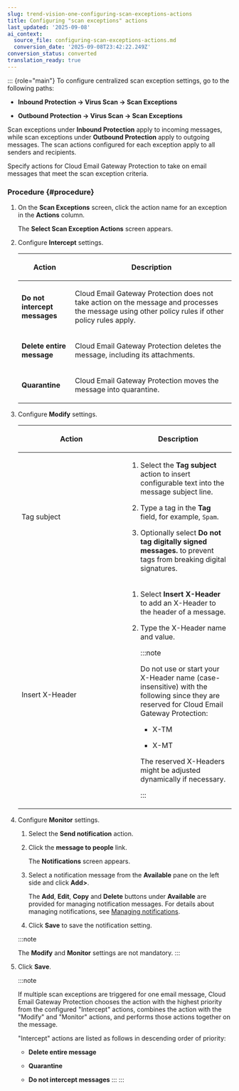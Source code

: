 ```yaml
---
slug: trend-vision-one-configuring-scan-exceptions-actions
title: Configuring "scan exceptions" actions
last_updated: '2025-09-08'
ai_context:
  source_file: configuring-scan-exceptions-actions.md
  conversion_date: '2025-09-08T23:42:22.249Z'
conversion_status: converted
translation_ready: true
---
```


::: {role="main"}
To configure centralized scan exception settings, go to the following paths:

- **Inbound Protection → Virus Scan → Scan Exceptions**

- **Outbound Protection → Virus Scan → Scan Exceptions**

Scan exceptions under **Inbound Protection** apply to incoming messages, while scan exceptions under **Outbound Protection** apply to outgoing messages. The scan actions configured for each exception apply to all senders and recipients.

Specify actions for Cloud Email Gateway Protection to take on email messages that meet the scan exception criteria.

### Procedure {#procedure}

1.  On the **Scan Exceptions** screen, click the action name for an exception in the **Actions** column.

    The **Select Scan Exception Actions** screen appears.

2.  Configure **Intercept** settings.

    <table>
    <colgroup>
    <col style="width: 25%" />
    <col style="width: 75%" />
    </colgroup>
    <thead>
    <tr>
    <th><p>Action</p></th>
    <th><p>Description</p></th>
    </tr>
    </thead>
    <tbody>
    <tr>
    <td><p><strong>Do not intercept messages</strong></p></td>
    <td><p>Cloud Email Gateway Protection does not take action on the message and processes the message using other policy rules if other policy rules apply.</p></td>
    </tr>
    <tr>
    <td><p><strong>Delete entire message</strong></p></td>
    <td><p>Cloud Email Gateway Protection deletes the message, including its attachments.</p></td>
    </tr>
    <tr>
    <td><p><strong>Quarantine</strong></p></td>
    <td><p>Cloud Email Gateway Protection moves the message into quarantine.</p></td>
    </tr>
    </tbody>
    </table>

3.  Configure **Modify** settings.

    <table>
    <colgroup>
    <col style="width: 50%" />
    <col style="width: 50%" />
    </colgroup>
    <thead>
    <tr>
    <th><p>Action</p></th>
    <th><p>Description</p></th>
    </tr>
    </thead>
    <tbody>
    <tr>
    <td><p>Tag subject</p></td>
    <td><ol>
    <li><p>Select the <strong>Tag subject</strong> action to insert configurable text into the message subject line.</p></li>
    <li><p>Type a tag in the <strong>Tag</strong> field, for example, <code>Spam</code>.</p></li>
    <li><p>Optionally select <strong>Do not tag digitally signed messages.</strong> to prevent tags from breaking digital signatures.</p></li>
    </ol></td>
    </tr>
    <tr>
    <td><p>Insert X-Header</p></td>
    <td><ol>
    <li><p>Select <strong>Insert X-Header</strong> to add an X-Header to the header of a message.</p></li>
    <li><p>Type the X-Header name and value.</p>
    

    :::note
    
    <p>Do not use or start your X-Header name (case-insensitive) with the following since they are reserved for Cloud Email Gateway Protection:</p>
    <ul>
    <li><p>X-TM</p></li>
    <li><p>X-MT</p></li>
    </ul>
    <p>The reserved X-Headers might be adjusted dynamically if necessary.</p>
    

    :::

    </li>
    </ol></td>
    </tr>
    </tbody>
    </table>

4.  Configure **Monitor** settings.

    1.  Select the **Send notification** action.

    2.  Click the **message to people** link.

        The **Notifications** screen appears.

    3.  Select a notification message from the **Available** pane on the left side and click **Add\>**.

        The **Add**, **Edit**, **Copy** and **Delete** buttons under **Available** are provided for managing notification messages. For details about managing notifications, see [Managing notifications](managing-notifications.mdx).

    4.  Click **Save** to save the notification setting.

    :::note

    The **Modify** and **Monitor** settings are not mandatory.
    :::

5.  Click **Save**.

    :::note

    If multiple scan exceptions are triggered for one email message, Cloud Email Gateway Protection chooses the action with the highest priority from the configured "Intercept" actions, combines the action with the "Modify" and "Monitor" actions, and performs those actions together on the message.

    "Intercept" actions are listed as follows in descending order of priority:

    - **Delete entire message**

    - **Quarantine**

    - **Do not intercept messages**
    :::
:::
